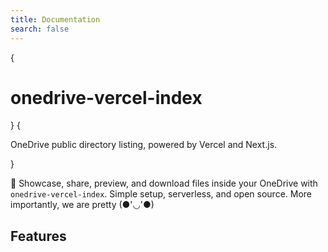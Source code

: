 ```yaml
---
title: Documentation
search: false
---
```



{<h1 className="text-center font-extrabold md:text-5xl mt-8">onedrive-vercel-index</h1>}
{<p className="text-center text-lg mb-2 text-gray-600 md:text-2xl">OneDrive public directory listing, powered by Vercel and Next.js.</p>}

<Bleed>
  <Features />
</Bleed>

🍌 Showcase, share, preview, and download files inside your OneDrive with `onedrive-vercel-index`. Simple setup, serverless, and open source. More importantly, we are pretty (●'◡'●)

## Features
